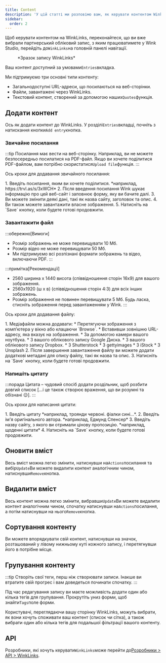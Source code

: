 ```yaml
---
title: Content
description: 'У цій статті ми розповімо вам, як керувати контентом WinkLinks.'
sidebar:
  order: 2
---
```


Щоб керувати контентом на WinkLinks, переконайтеся, що ви вже вибрали партнерський обліковий запис, з яким працюватимете у Wink Studio, перейдіть до`WinkLinks`на головній панелі навігації.

<figure>
  <CloudinaryImage width="350" height="561" resize="scale" quality="best" alt="Запис WinkLinks" src="academy/winklinks-entry" errorImage="noimage_opaque_nyrtl0.png" />

  <figcaption>*Зразок запису WinkLinks*</figcaption>
</figure>


Ваш контент доступний за умовами`Entries`вкладка.

Ми підтримуємо три основні типи контенту:

* Загальнодоступні URL-адреси, що посилаються на веб-сторінки.
* Файли, завантажені через WinkLinks.
* Текстовий контент, створений за допомогою наших`Quotes`функція.

## Додати контент

Ось як додати контент до WinkLinks. У розділі`Entries`вкладці, почніть з натискання кнопки`Add entry`кнопка.

### Звичайне посилання

:::tip
Посилання має вести на веб-сторінку. Наприклад, ви не можете безпосередньо посилатися на PDF-файл. Якщо ви хочете поділитися PDF-файлом, вам потрібно скористатися`Upload file`функція.
:::

Ось кроки для додавання звичайного посилання:

<Steps>
  1. Введіть посилання, яким ви хочете поділитися. *наприклад, https://trvl.as/s/3xWCH*
  2. Після введення посилання Wink шукає інформацію про цей веб-сайт і заповнює форму, яку ви бачите далі.
  3. Ви можете змінити деякі дані, такі як назва сайту, заголовок та опис.
  4. Ви також можете завантажити власне зображення.
  5. Натисніть на `Save` кнопку, коли будете готові продовжити.
</Steps>


### Завантажити файл

:::обережно\[Вимоги]

* Розмір зображень не може перевищувати 10 Мб.
* Розмір відео не може перевищувати 50 Мб.
* Ми підтримуємо всі розпізнані формати зображень та відео, включаючи PDF.
  :::

:::примітка\[Рекомендації]

* 2560 ширина x 1440 висота (співвідношення сторін 16x9) для вашого зображення.
* 2560x1920 (ш x в) (співвідношення сторін 4:3) для всіх інших зображень.
* Розмір зображення не повинен перевищувати 5 Мб. Будь ласка, стисніть зображення перед завантаженням у Wink.
  :::

Ось кроки для додавання файлу:

<Steps>
  1. Медіафайли можна додавати:
     * Перетягуючи зображення з комп’ютера у вікно або клацаючи `Browse`.
     * Вставивши зовнішню URL-адресу, яка вказує на зображення.
     * За допомогою камери вашого ноутбука.
     * З вашого облікового запису Google Диска.
     * З вашого облікового запису Dropbox.
     * З Shutterstock
     * З gettyimages
     * З iStock
     * З Unsplash
  2. Після завершення завантаження файлу ви можете додати додаткові метадані для опису файлу, такі як назва та опис.
  3. Натисніть на `Save` кнопку, коли будете готові продовжити.
</Steps>


### Напишіть цитату

:::порада
Цитата – чудовий спосіб додати роздільник, щоб розбити довгий список \[...і це також створює враження, що ви розумні та обізнані 😉].
:::

Ось кроки для написання цитати:

<Steps>
  1. Введіть цитату *наприклад, троянди червоні. фіалки сині...*.
  2. Введіть ім'я оригінального автора. *наприклад, Едмунд Спенсер*
  3. Введіть назву сайту, з якого ви отримали цінову пропозицію. *наприклад, щоденні цитати*
  4. Натисніть на `Save` кнопку, коли будете готові продовжити.
</Steps>


## Оновити вміст

Весь вміст можна легко змінити, натиснувши на`Actions`посилання та вибір`Update`Ви можете видалити контент аналогічним чином, натиснувши`Remove`кнопка.

## Видалити вміст

Весь контент можна легко змінити, вибравши`Update`Ви можете видалити контент аналогічним чином, спочатку натиснувши на`Actions`посилання, а потім натиснувши на нього`Remove`кнопка.

## Сортування контенту

Ви можете впорядкувати свій контент, натиснувши на значок, розташований у лівому нижньому куті кожного запису, і перетягнувши його в потрібне місце.

## Групування контенту

:::tip
Створіть свої теги, перш ніж створювати записи. Інакше ви втратите свій прогрес і вам доведеться починати спочатку. :::

Під час редагування запису ви маєте можливість додати один або кілька тегів для групування. Прокрутіть униз форми, щоб знайти`Tags`поле форми.

Користувачі, переглядаючи вашу сторінку WinkLinks, можуть вибрати, як вони хочуть споживати ваш контент (список чи сітка), а також вибрати один або кілька тегів для подальшої фільтрації вашого контенту.

## API

Розробники, які хочуть керувати`WinkLinks`може перейти до[Розробники > API > WinkLinks](/developers/apis/#winklinks-api).

